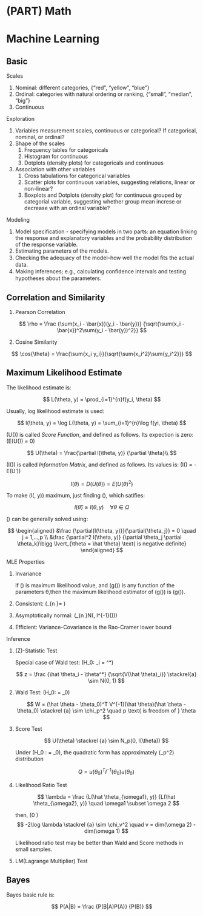 # (PART) Math {-}

# Machine Learning

## Basic

Scales

1. Nominal: different categories, {"red", "yellow", "blue"}
2. Ordinal: categories with natural ordering or ranking, {"small", "median", "big"}
3. Continuous

Exploration

1. Variables measurement scales, continuous or categorical? If categorical, nominal, or ordinal?
2. Shape of the scales
      1. Frequency tables for categoricals
      2. Histogram for continuous
      3. Dotplots (density plots) for categoricals and continuous
3. Association with other variables
      1. Cross tabulations for categorical variables
      2. Scatter plots for continuous variables, suggesting relations, linear or non-linear?
      3. Boxplots and Dotplots (density plot) for continuous grouped by categorial variable, suggesting whether group mean increse or decrease with an ordinal variable?

Modeling

1. Model specification - specifying models in two parts: an equation linking the response and explanatory variables and the probability distribution of the response variable.
2. Estimating parameters of the models.
3. Checking the adequacy of the model--how well the model ﬁts the actual data.
4. Making inferences; e.g., calculating conﬁdence intervals and testing hypotheses about the parameters.

## Correlation and Similarity

1. Pearson Correlation

$$
\rho = \frac {\sum(x_i - \bar{x})(y_i - \bar{y})} {\sqrt{\sum(x_i - \bar{x})^2\sum(y_i - \bar{y})^2}}
$$

2. Cosine Similarity

$$
\cos{\theta} = \frac{\sum{x_i y_i}}{\sqrt{\sum{x_i^2}\sum{y_i^2}}}
$$


## Maximum Likelihood Estimate

The likelihood estimate is:

$$
L(\theta, y) = \prod_{i=1}^{n}f(y_i, \theta)
$$

Usually, log likelihood estimate is used:

$$
l(\theta, y) = \log L(\theta, y) = \sum_{i=1}^{n}\log f(yi, \theta)
$$

\(U(\theta)\) is called *Score Function*, and defined as follows. Its expection is zero: \(E(U(\theta)) = 0\)

$$
U(\theta) = \frac{\partial l(\theta, y)} {\partial \theta}\\
$$

\(I(\theta)\) is called *Information Matrix*, and defined as follows. Its values is: \(I(\theta) = -E(U')\)

$$
I(\theta) = D(U(\theta)) = E(U(\theta)^2)
$$

To make \(l(\theta, y)\) maximum, just finding \(\hat \theta\), which satifies:

$$
l(\hat \theta) \ge l(\theta, y)  \quad \forall \theta  \in \Omega
$$

\(\hat \theta\) can be generally solved using:

$$
\begin{aligned}
&\frac {\partial{l(\theta, y)}}{\partial{\theta_j}} = 0 \quad j = 1,...,p \\
&\frac {\partial^2 l(\theta, y)} {\partial \theta_j \partial \theta_k}\bigg \lvert_{\theta = \hat \theta} \text{ is negative definite}
\end{aligned}
$$

MLE Properties

1. Invariance

      if \(\hat \theta\) is maximum likelihood value, and \(g(\theta)\) is any function of the parameters θ,then the maximum likelihood estimator of \(g(\theta)\) is \(g(\hat \theta)\).

2. Consistent: \(\lim\limits_{n \to \infty}\hat \theta = \theta\)
3. Asymptotically normal: \(\lim\limits_{n \to \infty}\hat \theta \sim N(\theta, I^{-1}(\theta))\)
4. Efficient: Variance-Covariance is the Rao-Cramer lower bound

Inference

1. \(Z\)-Statistic Test

    Special case of Wald test:  \(H_0: \theta_i = \theta^*\)

    $$
    z = \frac {\hat \theta_i - \theta^*} {\sqrt{V(\hat \theta)_i}} \stackrel{a} \sim N(0, 1)
    $$

2. Wald Test: \(H_0: \theta = \theta_0\)

   $$
   W = (\hat \theta - \theta_0)^T V^{-1}(\hat \theta)(\hat \theta - \theta_0) \stackrel {a} \sim \chi_p^2 \quad p \text{ is freedom of } \theta
   $$

3. Score Test

    $$
    U(\theta) \stackrel {a} \sim N_p(0, I(\theta))
    $$

    Under \(H_0 : \theta = \theta_0\), the quadratic form has approximately \(\chi_p^2\) distribution

    $$
    Q = u(\theta_0)^T I^{-1}(\theta_0)u(\theta_0)
    $$

4. Likelihood Ratio Test

    $$
    \lambda = \frac {L(\hat \theta_{\omega1}, y)} {L(\hat \theta_{\omega2}, y)} \quad \omega1 \subset \omega 2
    $$

    then, \(0 \le \lambda \le 1\)
    $$ -2\log \lambda \stackrel {a} \sim \chi_v^2 \quad v = dim(\omega 2) - dim(\omega 1)
    $$

    LIkelihood ratio test may be better than Wald and Score methods in small samples.

5. LM(Lagrange Multiplier) Test

## Bayes

Bayes basic rule is:

$$
P(A|B) = \frac {P(B|A)P(A)} {P(B)}
$$